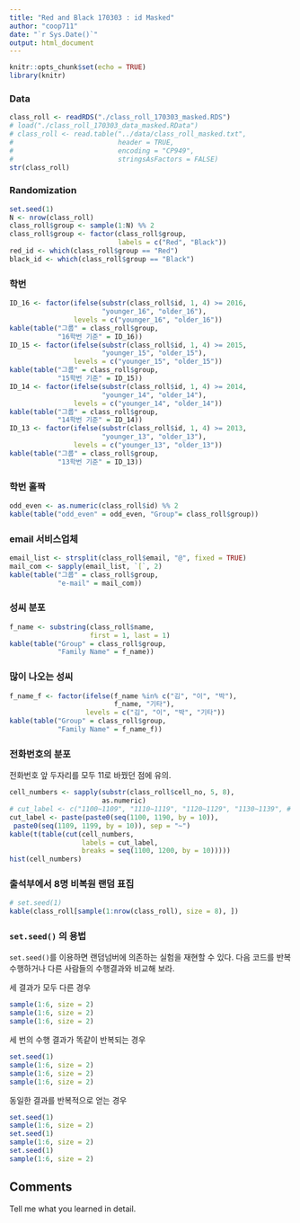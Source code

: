 ```yaml
---
title: "Red and Black 170303 : id Masked"
author: "coop711"
date: "`r Sys.Date()`"
output: html_document
---
```



```r
knitr::opts_chunk$set(echo = TRUE)
library(knitr)
```

### Data

```r
class_roll <- readRDS("./class_roll_170303_masked.RDS")
# load("./class_roll_170303_data_masked.RData")
# class_roll <- read.table("../data/class_roll_masked.txt", 
#                          header = TRUE,
#                          encoding = "CP949",
#                          stringsAsFactors = FALSE)
str(class_roll)
```

### Randomization

```r
set.seed(1)
N <- nrow(class_roll) 
class_roll$group <- sample(1:N) %% 2 
class_roll$group <- factor(class_roll$group, 
                           labels = c("Red", "Black"))
red_id <- which(class_roll$group == "Red")
black_id <- which(class_roll$group == "Black")
```

### 학번

```r
ID_16 <- factor(ifelse(substr(class_roll$id, 1, 4) >= 2016, 
                       "younger_16", "older_16"), 
                levels = c("younger_16", "older_16"))
kable(table("그룹" = class_roll$group, 
            "16학번 기준" = ID_16))
ID_15 <- factor(ifelse(substr(class_roll$id, 1, 4) >= 2015, 
                       "younger_15", "older_15"), 
                levels = c("younger_15", "older_15"))
kable(table("그룹" = class_roll$group,
            "15학번 기준" = ID_15))
ID_14 <- factor(ifelse(substr(class_roll$id, 1, 4) >= 2014, 
                       "younger_14", "older_14"), 
                levels = c("younger_14", "older_14"))
kable(table("그룹" = class_roll$group,
            "14학번 기준" = ID_14))
ID_13 <- factor(ifelse(substr(class_roll$id, 1, 4) >= 2013, 
                       "younger_13", "older_13"), 
                levels = c("younger_13", "older_13"))
kable(table("그룹" = class_roll$group,
            "13학번 기준" = ID_13))
```

### 학번 홀짝

```r
odd_even <- as.numeric(class_roll$id) %% 2
kable(table("odd_even" = odd_even, "Group"= class_roll$group))
```


### email 서비스업체

```r
email_list <- strsplit(class_roll$email, "@", fixed = TRUE)
mail_com <- sapply(email_list, `[`, 2)
kable(table("그룹" = class_roll$group,
            "e-mail" = mail_com))
```

### 성씨 분포

```r
f_name <- substring(class_roll$name, 
                    first = 1, last = 1)
kable(table("Group" = class_roll$group,
            "Family Name" = f_name))
```

### 많이 나오는 성씨

```r
f_name_f <- factor(ifelse(f_name %in% c("김", "이", "박"), 
                          f_name, "기타"), 
                   levels = c("김", "이", "박", "기타"))
kable(table("Group" = class_roll$group, 
            "Family Name" = f_name_f))
```

### 전화번호의 분포

전화번호 앞 두자리를 모두 11로 바꿨던 점에 유의.

```r
cell_numbers <- sapply(substr(class_roll$cell_no, 5, 8), 
                       as.numeric)
# cut_label <- c("1100~1109", "1110~1119", "1120~1129", "1130~1139", # "1140~1149", "1150~1159", "1160~1169", "1170~1179", "1180~1189", # "1190~1199")
cut_label <- paste(paste0(seq(1100, 1190, by = 10)),
 paste0(seq(1109, 1199, by = 10)), sep = "~")
kable(t(table(cut(cell_numbers, 
                  labels = cut_label, 
                  breaks = seq(1100, 1200, by = 10)))))
hist(cell_numbers)
```

<!--
### 학과

```r
# kable(class_roll)
kable(table("그룹" = class_roll$group, "학과" = class_roll$dept))
```
-->

### 출석부에서 8명 비복원 랜덤 표집

```r
# set.seed(1)
kable(class_roll[sample(1:nrow(class_roll), size = 8), ])
```

<!--
<P style = "page-break-before:always">
-->

### `set.seed()` 의 용법

`set.seed()`를 이용하면 랜덤넘버에 의존하는 실험을 재현할 수 있다. 
다음 코드를 반복 수행하거나 다른 사람들의 수행결과와 비교해 보라.

세 결과가 모두 다른 경우

```r
sample(1:6, size = 2)
sample(1:6, size = 2)
sample(1:6, size = 2)
```

세 번의 수행 결과가 똑같이 반복되는 경우

```r
set.seed(1)
sample(1:6, size = 2)
sample(1:6, size = 2)
sample(1:6, size = 2)
```

동일한 결과를 반복적으로 얻는 경우

```r
set.seed(1)
sample(1:6, size = 2)
set.seed(1)
sample(1:6, size = 2)
set.seed(1)
sample(1:6, size = 2)
```

<!--
```r
save.image("../R/red_and_black_170303_data_masked.RData")
```
-->

## Comments

Tell me what you learned in detail.